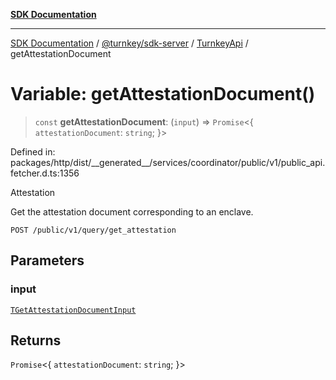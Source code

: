 [**SDK Documentation**](../../../../../README.mdx)

***

[SDK Documentation](../../../../../packages.mdx) / [@turnkey/sdk-server](../../../README.mdx) / [TurnkeyApi](../README.mdx) / getAttestationDocument

# Variable: getAttestationDocument()

> `const` **getAttestationDocument**: (`input`) => `Promise`\<\{ `attestationDocument`: `string`; \}\>

Defined in: packages/http/dist/\_\_generated\_\_/services/coordinator/public/v1/public\_api.fetcher.d.ts:1356

Attestation

Get the attestation document corresponding to an enclave.

`POST /public/v1/query/get_attestation`

## Parameters

### input

[`TGetAttestationDocumentInput`](../type-aliases/TGetAttestationDocumentInput.mdx)

## Returns

`Promise`\<\{ `attestationDocument`: `string`; \}\>
